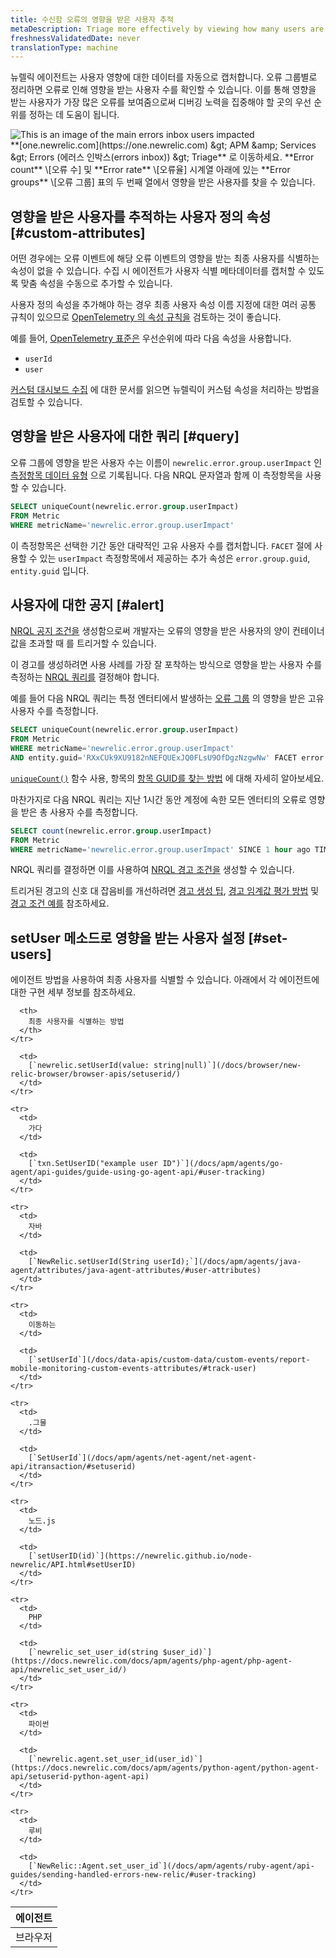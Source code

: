 ```yaml
---
title: 수신함 오류의 영향을 받은 사용자 추적
metaDescription: Triage more effectively by viewing how many users are impacted by an error group.
freshnessValidatedDate: never
translationType: machine
---
```


뉴렐릭 에이전트는 사용자 영향에 대한 데이터를 자동으로 캡처합니다. 오류 그룹별로 정리하면 오류로 인해 영향을 받는 사용자 수를 확인할 수 있습니다. 이를 통해 영향을 받는 사용자가 가장 많은 오류를 보여줌으로써 디버깅 노력을 집중해야 할 곳의 우선 순위를 정하는 데 도움이 됩니다.

<img title="An image showing how to navigate users impacted" alt="This is an image of the main errors inbox users impacted" src="/images/errors-inbox_screenshot-full_users-impacted.webp" />

<figcaption>
  **[one.newrelic.com](https://one.newrelic.com) &amp;gt; APM &amp;amp; Services &amp;gt; Errors (에러스 인박스(errors inbox)) &amp;gt; Triage** 로 이동하세요. **Error count** \[오류 수] 및 **Error rate** \[오류율] 시계열 아래에 있는 **Error groups** \[오류 그룹] 표의 두 번째 열에서 영향을 받은 사용자를 찾을 수 있습니다.
</figcaption>

## 영향을 받은 사용자를 추적하는 사용자 정의 속성 [#custom-attributes]

어떤 경우에는 오류 이벤트에 해당 오류 이벤트의 영향을 받는 최종 사용자를 식별하는 속성이 없을 수 있습니다. 수집 시 에이전트가 사용자 식별 메타데이터를 캡처할 수 있도록 맞춤 속성을 수동으로 추가할 수 있습니다.

사용자 정의 속성을 추가해야 하는 경우 최종 사용자 속성 이름 지정에 대한 여러 공통 규칙이 있으므로 [OpenTelemetry 의 속성 규칙을](/docs/more-integrations/open-source-telemetry-integrations/opentelemetry/opentelemetry-introduction) 검토하는 것이 좋습니다.

예를 들어, [OpenTelemetry 표준은](https://opentelemetry.io/docs/reference/specification/trace/semantic_conventions/span-general/#general-identity-attributes) 우선순위에 따라 다음 속성을 사용합니다.

* `userId`
* `user`

[커스텀 대시보드 수집](/docs/data-apis/custom-data/custom-events/collect-custom-attributes/#enabling-custom) 에 대한 문서를 읽으면 뉴렐릭이 커스텀 속성을 처리하는 방법을 검토할 수 있습니다.

## 영향을 받은 사용자에 대한 쿼리 [#query]

오류 그룹에 영향을 받은 사용자 수는 이름이 `newrelic.error.group.userImpact` 인 [측정항목 데이터 유형](/docs/data-apis/understand-data/metric-data/metric-data-type/) 으로 기록됩니다. 다음 NRQL 문자열과 함께 이 측정항목을 사용할 수 있습니다.

```sql
SELECT uniqueCount(newrelic.error.group.userImpact) 
FROM Metric 
WHERE metricName='newrelic.error.group.userImpact'
```

이 측정항목은 선택한 기간 동안 대략적인 고유 사용자 수를 캡처합니다. `FACET` 절에 사용할 수 있는 `userImpact` 측정항목에서 제공하는 추가 속성은 `error.group.guid`, `entity.guid` 입니다.

## 사용자에 대한 공지 [#alert]

[NRQL 공지 조건을](/docs/alerts-applied-intelligence/new-relic-alerts/alert-conditions/create-alert-conditions/) 생성함으로써 개발자는 오류의 영향을 받은 사용자의 양이 컨테이너 값을 초과할 때 <InlinePopover type="alerts" />를 트리거할 수 있습니다.

이 경고를 생성하려면 사용 사례를 가장 잘 포착하는 방식으로 영향을 받는 사용자 수를 측정하는 [NRQL 쿼리를](/docs/query-your-data/nrql-new-relic-query-language/get-started/introduction-nrql-new-relics-query-language/) 결정해야 합니다.

예를 들어 다음 NRQL 쿼리는 특정 엔터티에서 발생하는 [오류 그룹](/docs/errors-inbox/errors-inbox/#groups) 의 영향을 받은 고유 사용자 수를 측정합니다.

```sql
SELECT uniqueCount(newrelic.error.group.userImpact) 
FROM Metric 
WHERE metricName='newrelic.error.group.userImpact' 
AND entity.guid='RXxCUk9XU9182nNEFQUExJQ0FLsU9OfDgzNzgwNw' FACET error.group.guid TIMESERIES
```

[`uniqueCount()`](/docs/alerts-applied-intelligence/new-relic-alerts/alert-conditions/create-nrql-alert-conditions/) 함수 사용, 항목의 [항목 GUID를 찾는 방법](/docs/new-relic-solutions/new-relic-one/core-concepts/what-entity-new-relic/#find) 에 대해 자세히 알아보세요.

마찬가지로 다음 NRQL 쿼리는 지난 1시간 동안 계정에 속한 모든 엔터티의 오류로 영향을 받은 총 사용자 수를 측정합니다.

```sql
SELECT count(newrelic.error.group.userImpact) 
FROM Metric 
WHERE metricName='newrelic.error.group.userImpact' SINCE 1 hour ago TIMESERIES
```

NRQL 쿼리를 결정하면 이를 사용하여 [NRQL 경고 조건을](/docs/alerts-applied-intelligence/new-relic-alerts/alert-conditions/create-nrql-alert-conditions/#create) 생성할 수 있습니다.

트리거된 경고의 신호 대 잡음비를 개선하려면 [경고 생성 팁](/docs/alerts-applied-intelligence/new-relic-alerts/alert-conditions/create-nrql-alert-conditions/#condition-tips), [경고 임계값 평가 방법](/docs/alerts-applied-intelligence/new-relic-alerts/alert-conditions/create-nrql-alert-conditions/#advanced-signal) 및 [경고 조건 예를](/docs/alerts-applied-intelligence/new-relic-alerts/alert-conditions/create-nrql-alert-conditions/#examples) 참조하세요.

## setUser 메소드로 영향을 받는 사용자 설정 [#set-users]

에이전트 방법을 사용하여 최종 사용자를 식별할 수 있습니다. 아래에서 각 에이전트에 대한 구현 세부 정보를 참조하세요.

<table>
  <thead>
    <tr>
      <th>
        에이전트
      </th>

      <th>
        최종 사용자를 식별하는 방법
      </th>
    </tr>
  </thead>

  <tbody>
    <tr>
      <td>
        브라우저
      </td>

      <td>
        [`newrelic.setUserId(value: string|null)`](/docs/browser/new-relic-browser/browser-apis/setuserid/)
      </td>
    </tr>

    <tr>
      <td>
        가다
      </td>

      <td>
        [`txn.SetUserID("example user ID")`](/docs/apm/agents/go-agent/api-guides/guide-using-go-agent-api/#user-tracking)
      </td>
    </tr>

    <tr>
      <td>
        자바
      </td>

      <td>
        [`NewRelic.setUserId(String userId);`](/docs/apm/agents/java-agent/attributes/java-agent-attributes/#user-attributes)
      </td>
    </tr>

    <tr>
      <td>
        이동하는
      </td>

      <td>
        [`setUserId`](/docs/data-apis/custom-data/custom-events/report-mobile-monitoring-custom-events-attributes/#track-user)
      </td>
    </tr>

    <tr>
      <td>
        .그물
      </td>

      <td>
        [`SetUserId`](/docs/apm/agents/net-agent/net-agent-api/itransaction/#setuserid)
      </td>
    </tr>

    <tr>
      <td>
        노드.js
      </td>

      <td>
        [`setUserID(id)`](https://newrelic.github.io/node-newrelic/API.html#setUserID)
      </td>
    </tr>

    <tr>
      <td>
        PHP
      </td>

      <td>
        [`newrelic_set_user_id(string $user_id)`](https://docs.newrelic.com/docs/apm/agents/php-agent/php-agent-api/newrelic_set_user_id/)
      </td>
    </tr>

    <tr>
      <td>
        파이썬
      </td>

      <td>
        [`newrelic.agent.set_user_id(user_id)`](https://docs.newrelic.com/docs/apm/agents/python-agent/python-agent-api/setuserid-python-agent-api)
      </td>
    </tr>

    <tr>
      <td>
        루비
      </td>

      <td>
        [`NewRelic::Agent.set_user_id`](/docs/apm/agents/ruby-agent/api-guides/sending-handled-errors-new-relic/#user-tracking)
      </td>
    </tr>
  </tbody>
</table>
